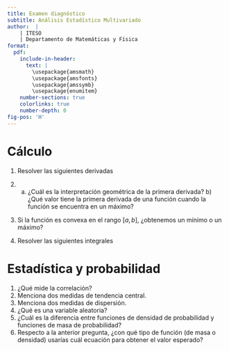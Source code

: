```yaml
---
title: Examen diagnóstico
subtitle: Análisis Estadístico Multivariado
author:  |
    | ITESO
    | Departamento de Matemáticas y Física  
format:
  pdf: 
    include-in-header: 
      text: |
        \usepackage{amsmath}
        \usepackage{amsfonts}
        \usepackage{amssymb}
        \usepackage{enumitem}
    number-sections: true
    colorlinks: true
    number-depth: 0
fig-pos: 'H'
---
```


# Cálculo

1. Resolver las siguientes derivadas

\begin{enumerate}[label={(\alph*)}]
  \setlength{\itemsep}{0pt}
  \setlength{\parskip}{0pt}
  \setlength{\parsep}{0pt}
  \item  $$\frac{\text{d}}{\text{d}x}(x^2 + 2x + 1)$$
  \item $$\frac{\text{d}}{\text{d}x}\left( \frac{1+x}{1-x} \right)$$
  \item Sea la función de log-verosimilitud $l(\theta)=\log \theta^k + \log(1-\theta)^{n-k}$. Obtener $$\frac{\partial l(\theta)}{\partial \theta}$$
\end{enumerate}

2. a) ¿Cuál es la interpretación geométrica de la primera derivada? b) ¿Qué valor tiene la primera derivada de una función cuando la función se encuentra en un máximo?

3. Si la función es convexa en el rango $[a, b]$, ¿obtenemos un mínimo o un máximo?

4. Resolver las siguientes integrales

\begin{enumerate}[label={(\alph*)}]
  \setlength{\itemsep}{0pt}
  \setlength{\parskip}{0pt}
  \setlength{\parsep}{0pt}
  \item $$\int_0^1 \frac{\text{d}x}{\sqrt[3]{x}}$$
  \item Para la función de densidad
  $$
      f_{xy}(x,y)=\frac{1}{2}x + \frac{3}{2}y,\quad \text{para } 0 \leq x\leq 1, 0 \leq y \leq 1
  $$
  Encontrar
  $$
      F(x,y)=\int_0^{x}\int_0^y\left( \frac{1}{2}u + \frac{3}{2}v\right)dvdu
  $$
\end{enumerate}

# Estadística y probabilidad

1. ¿Qué mide la correlación?
2. Menciona dos medidas de tendencia central.
3. Menciona dos medidas de dispersión.
4. ¿Qué es una variable aleatoria?
5. ¿Cuál es la diferencia entre funciones de densidad de probabilidad y funciones de masa de probabilidad?
6. Respecto a la anterior pregunta, ¿con qué tipo de función (de masa o densidad) usarías cuál ecuación para obtener el valor esperado?

\begin{enumerate}
  \setlength{\itemsep}{0pt}
  \setlength{\parskip}{0pt}
  \setlength{\parsep}{0pt}
  \item ¿De masa o de densidad?
  $$
    \mathbf{E}[x] = \sum_{i=1}^n x_ip_i
  $$
  \item ¿De masa o de densidad?
  $$
    \mathbf{E}[x] = \int xf(x)\text{d}x
  $$
\end{enumerate}